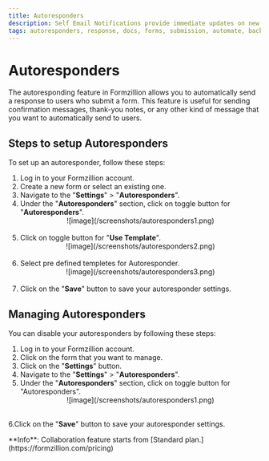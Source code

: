 ```yaml
---
title: Autoresponders
description: Self Email Notifications provide immediate updates on new submissions, while Autoresponders serve as auto-responses to the form submitter.
tags: autoresponders, response, docs, forms, submission, automate, backend, opensource, integrations, formzillion
---
```



# Autoresponders

The autoresponding feature in Formzillion allows you to automatically send a response to users who submit a form. This feature is useful for sending confirmation messages, thank-you notes, or any other kind of message that you want to automatically send to users.

## Steps to setup Autoresponders

To set up an autoresponder, follow these steps:

1. Log in to your Formzillion account.
2. Create a new form or select an existing one.
3. Navigate to the "**Settings**" > "**Autoresponders**".
4. Under the "**Autoresponders**" section, click on toggle button for "**Autoresponders**".
   <br />
   <center>![image](/screenshots/autoresponders1.png)</center>
   <br />
5. Click on toggle button for "**Use Template**".
   <br />
   <center>![image](/screenshots/autoresponders2.png)</center>
   <br />
6. Select pre defined templetes for Autoresponder.
   <br />
   <center>![image](/screenshots/autoresponders3.png)</center>
   <br />
7. Click on the "**Save**" button to save your autoresponder settings.

## Managing Autoresponders

You can disable your autoresponders by following these steps:

1. Log in to your Formzillion account.
2. Click on the form that you want to manage.
3. Click on the "**Settings**" button.
4. Navigate to the "**Settings**" > "**Autoresponders**".
5. Under the "**Autoresponders**" section, click on toggle button for "Autoresponders".
   <br />
   <center>![image](/screenshots/autoresponders1.png)</center>
   <br />

6.Click on the "**Save**" button to save your autoresponder settings.

<Callout type="info" emoji="ℹ️">
  **Info**: Collaboration feature starts from [Standard plan.](https://formzillion.com/pricing)
</Callout>